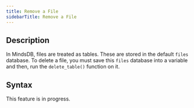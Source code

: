 ```yaml
---
title: Remove a File
sidebarTitle: Remove a File
---
```


## Description

In MindsDB, files are treated as tables. These are stored in the default `files` database. To delete a file, you must save this `files` database into a variable and then, run the `delete_table()` function on it.

## Syntax

<Info>
This feature is in progress.
</Info>
